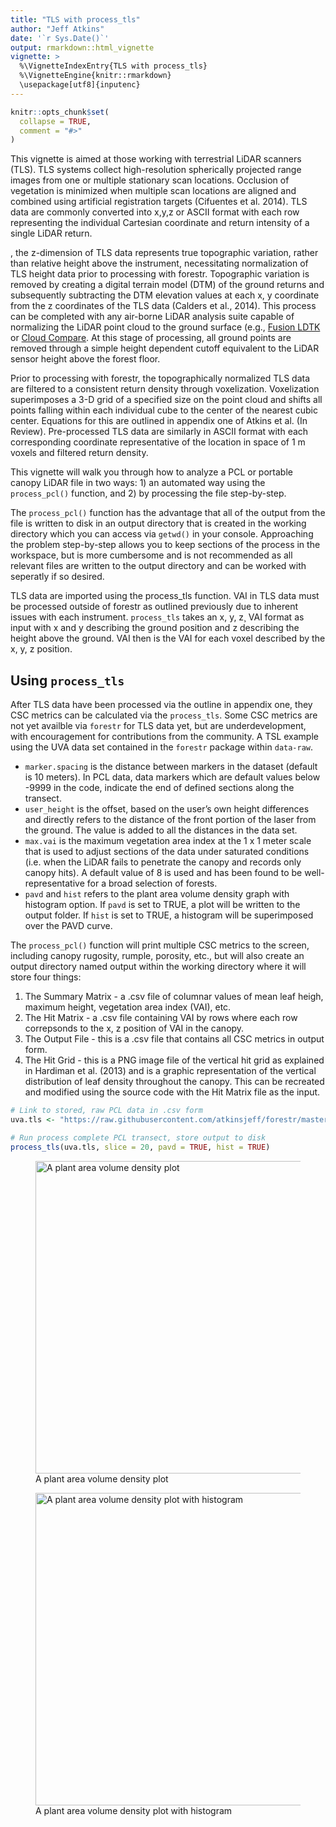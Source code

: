 ```yaml
---
title: "TLS with process_tls"
author: "Jeff Atkins"
date: '`r Sys.Date()`'
output: rmarkdown::html_vignette
vignette: >
  %\VignetteIndexEntry{TLS with process_tls}
  %\VignetteEngine{knitr::rmarkdown} 
  \usepackage[utf8]{inputenc}
---
```


```r
knitr::opts_chunk$set(
  collapse = TRUE,
  comment = "#>"
)
```

This vignette is aimed at those working with terrestrial LiDAR scanners (TLS). TLS systems collect high-resolution spherically projected range images from one or multiple stationary scan locations. Occlusion of vegetation is minimized when multiple scan locations are aligned and combined using artificial registration targets (Cifuentes et al. 2014). TLS data are commonly converted into x,y,z or ASCII format with each row representing the individual Cartesian coordinate and return intensity of a single LiDAR return. 

, the z-dimension of TLS data represents true topographic variation, rather than relative height above the instrument, necessitating normalization of TLS height data prior to processing with forestr.  Topographic variation is removed by creating a digital terrain model (DTM) of the ground returns and subsequently subtracting the DTM elevation values at each x, y coordinate from the z coordinates of the TLS data (Calders et al., 2014). This process can be completed with any air-borne LiDAR analysis suite capable of normalizing the LiDAR point cloud to the ground surface (e.g., [Fusion LDTK](http://forsys.cfr.washington.edu/fusion/fusionlatest.html) or [Cloud Compare](http://www.danielgm.net/cc/). At this stage of processing, all ground points are removed through a simple height dependent cutoff equivalent to the LiDAR sensor height above the forest floor.

Prior to processing with forestr, the topographically normalized TLS data are filtered to a consistent return density through voxelization. Voxelization superimposes a 3-D grid of a specified size on the point cloud and shifts all points falling within each individual cube to the center of the nearest cubic center. Equations for this are outlined in appendix one of Atkins et al. (In Review). Pre-processed TLS data are similarly in ASCII format with each corresponding coordinate representative of the location in space of 1 m voxels and filtered return density.

This vignette will walk you through how to analyze a PCL or portable canopy LiDAR file in two ways: 1) an automated way using the `process_pcl()` function, and 2) by processing the file step-by-step.

The `process_pcl()` function has the advantage that all of the output from the file is written to disk in an output directory that is created in the working directory which you can access via `getwd()` in your console. Approaching the problem step-by-step allows you to keep sections of the process in the workspace, but is more cumbersome and is not recommended as all relevant files are written to the output directory and can be worked with seperatly if so desired. 

TLS data are imported using the process_tls function. VAI in TLS data must be processed outside of forestr as outlined previously due to inherent issues with each instrument. `process_tls` takes an x, y, z¸ VAI format as input with x and y describing the ground position and z describing the height above the ground. VAI then is the VAI for each voxel described by the x, y, z position.

## Using `process_tls`

After TLS data have been processed via the outline in appendix one, they CSC metrics can be calculated via the `process_tls`. Some CSC metrics are not yet availble via `forestr` for TLS data yet, but are underdevelopment, with encouragement for contributions from the community. A TSL example using the UVA data set contained in the `forestr` package within `data-raw`.


* `marker.spacing` is the distance between markers in the dataset (default is 10 meters). In PCL data, data markers which are default values below -9999 in the code, indicate the end of defined sections along the transect. 
* `user_height` is the offset, based on the user's own height differences and directly refers to the distance of the front portion of the laser from the ground. The value is added to all the distances in the data set.
* `max.vai` is the maximum vegetation area index at the 1 x 1 meter scale that is used to adjust sections of the data under saturated conditions (i.e. when the LiDAR fails to penetrate the canopy and records only canopy hits). A default value of 8 is used and has been found to be well-representative for a broad selection of forests.
* `pavd` and `hist` refers to the plant area volume density graph with histogram option. If `pavd` is set to TRUE, a plot will be written to the output folder. If `hist` is set to TRUE, a histogram will be superimposed over the PAVD curve.

The `process_pcl()` function will print multiple CSC metrics to the screen, including canopy rugosity, rumple, porosity, etc., but will also create an output directory named output within the working directory where it will store four things:

1.  The Summary Matrix - a .csv file of columnar values of mean leaf heigh, maximum height, vegetation area index (VAI), etc.
2.  The Hit Matrix - a .csv file containing VAI by rows where each row correpsonds to the x, z position of VAI in the canopy.
3.  The Output File - this is a .csv file that contains all CSC metrics in output form.
4.  The Hit Grid - this is a PNG image file of the vertical hit grid as explained in Hardiman et al. (2013) and is a graphic representation of the vertical distribution of leaf density throughout the canopy. This can be recreated and modified using the source code with the Hit Matrix file as the input.

```r
# Link to stored, raw PCL data in .csv form
uva.tls <- "https://raw.githubusercontent.com/atkinsjeff/forestr/master/data-raw/UVAX_A401_tls.csv" 

# Run process complete PCL transect, store output to disk
process_tls(uva.tls, slice = 20, pavd = TRUE, hist = TRUE)
```


![A plant area volume density plot](pavd.png){width=500px}

![A plant area volume density plot with histogram](pavd_hist.png){width=500px}


